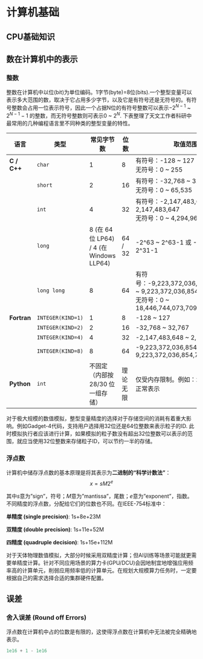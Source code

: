 # 计算机基础
## CPU基础知识

## 数在计算机中的表示
### 整数 
整数在计算机中以位(bit)为单位编码。1字节(byte)=8位(bits).一个整型变量可以表示多大范围的数，取决于它占用多少字节，以及它是有符号还是无符号的。有符号整数会占用一位表示符号，因此一个占据N位的有符号整数可以表示$-2^{N-1}$ ~ $2^{N-1}-1$ 的整数，而无符号整数则可表示$0$ ~ $2^{N}$. 下表整理了天文工作者科研中最常用的几种编程语言里不同种类的整型变量的特性。

| 语言          | 类型                | 常见字节数                                 | 位数      | 取值范围                                                                                               |
| ----------- | ----------------- | ------------------------------------- | ------- | -------------------------------------------------------------------------------------------------- |
| **C / C++** | `char`            | 1                                     | 8       | 有符号：-128 \~ 127<br>无符号：0 \~ 255                                                                    |
|             | `short`           | 2                                     | 16      | 有符号：-32,768 \~ 32,767<br>无符号：0 \~ 65,535                                                           |
|             | `int`             | 4                                     | 32      | 有符号：-2,147,483,648 \~ 2,147,483,647<br>无符号：0 \~ 4,294,967,295                                      |
|             | `long`            | 8 (在 64 位 LP64) / 4 (在 Windows LLP64) | 64 / 32 | -2^63 \~ 2^63-1 或 -2^31 \~ 2^31-1                                                                  |
|             | `long long`       | 8                                     | 64      | 有符号：-9,223,372,036,854,775,808 \~ 9,223,372,036,854,775,807<br>无符号：0 \~ 18,446,744,073,709,551,615 |
| **Fortran** | `INTEGER(KIND=1)` | 1                                     | 8       | -128 \~ 127                                                                                        |
|             | `INTEGER(KIND=2)` | 2                                     | 16      | -32,768 \~ 32,767                                                                                  |
|             | `INTEGER(KIND=4)` | 4                                     | 32      | -2,147,483,648 \~ 2,147,483,647                                                                    |
|             | `INTEGER(KIND=8)` | 8                                     | 64      | -9,223,372,036,854,775,808 \~ 9,223,372,036,854,775,807                                            |
| **Python**  | `int`             | 不固定（内部按 28/30 位一组存储）                  | 理论无限    | 仅受内存限制。例如：`2**1000` 也能正常表示                                                                         |

对于极大规模的数值模拟，整型变量精度的选择对于存储空间的消耗有着重大影响。例如Gadget-4代码，支持用户选择用32位还是64位整数来表示粒子的ID. 此时模拟执行者应该进行计算，如果模拟的粒子数没有超出32位整数可以表示的范围，就应当使用32位整数来存储粒子ID，可以节约一半的存储。

### 浮点数 
计算机中储存浮点数的基本原理是将其表示为**二进制的“科学计数法”**：
$$
x=sM2^e
$$

其中$s$意为"sign"，符号；$M$意为"mantissa"，尾数；$e$意为"exponent"，指数。不同精度的浮点数，分配给它们的位数也不同。在IEEE-754标准中：

**单精度 (single precision)**: 1s+8e+23M

**双精度 (double precision)**: 1s+11e+52M

**四精度 (quadruple decision)**: 1s+15e+112M

对于天体物理数值模拟，大部分时候采用双精度计算；但AI训练等场景可能就更需要单精度计算。针对不同应用场景的算力卡(GPU/DCU)会因地制宜地增强应用频率高的计算单元，削弱应用频率低的计算单元。在规划大规模算力任务时，一定要根据自己的需求选择合适的集群硬件配置。

## 误差
### 舍入误差 (Round off Errors)
浮点数在计算机中占的位数是有限的，这使得浮点数在计算机中无法被完全精确地表示。

```python
1e16 + 1 - 1e16
```

